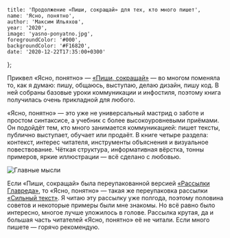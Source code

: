 

    title: 'Продолжение «Пиши, сокращай» для тех, кто много пишет',
    name: 'Ясно, понятно',
    author: 'Максим Ильяхов',
    year: '2020',
    image: 'yasno-ponyatno.jpg',
    foregroundColor: '#000',
    backgroundColor: '#F16820',
    date: '2020-12-22T17:35:00+0300'
};

Приквел «Ясно, понятно» — [«Пиши, сокращай»](http://book.glvrd.ru/) — во многом поменяла то, как я думаю: пишу, общаюсь, выступаю, делаю дизайн, пишу код. В ней собраны базовые уроки коммуникации и инфостиля, поэтому книга получилась очень прикладной для любого.

«Ясно, понятно» — это уже не универсальный мастрид о заботе и простом синтаксисе, а учебник с более высокоуровневыми приёмами. Он подойдёт тем, кто много занимается коммуникацией: пишет тексты, публично выступает, обучает или продаёт. В книге четыре раздела: контекст, интерес читателя, инструменты объяснения и визуальное повествование. Чёткая структура, информативная вёрстка, тонны примеров, яркие иллюстрации — всё сделано с любовью.

![Главные мысли](/yasno-ponyatno/images/summary.jpg)

Если «Пиши, сокращай» была переупакованной версией [«Рассылки Главреда»](https://course.glvrd.ru/), то «Ясно, понятно» — такая же переупаковка рассылки [«Сильный текст»](https://course.glvrd.ru/letters/). Я читаю эту рассылку уже полгода, поэтому половина советов и некоторые примеры были мне знакомы. Но всё равно было интересно, многое лучше уложилось в голове. Рассылка крутая, да и большая часть читателей «Ясно, понятно» её не читали. Если много пишете — горячо рекомендую.
